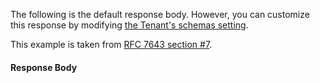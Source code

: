 
<ScimFieldsNote />

The following is the default response body. However, you can customize this response by modifying [the Tenant's <InlineField>schemas</InlineField> setting](/docs/get-started/core-concepts/tenants#scim).

This example is taken from [RFC 7643 section #7](https://datatracker.ietf.org/doc/html/rfc7643#section-7).

#### Response Body

<JSON title="Default Response JSON" src="scim/scim-schemas-response.json" />
